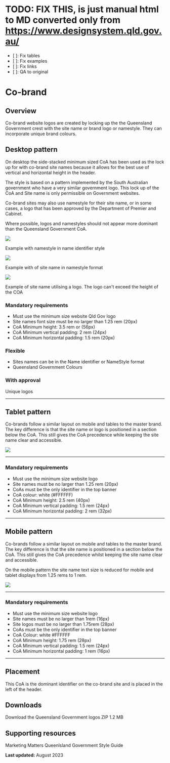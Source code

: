 

<Meta title="0.2. Brands/3. Co-brand" />

# TODO: FIX THIS, is just manual html to MD converted only from https://www.designsystem.qld.gov.au/
* [ ]: Fix tables
* [ ]: Fix examples
* [ ]: Fix links
* [ ]: QA to original

Co-brand
========


Overview
--------

Co-brand website logos are created by locking up the the Queensland Government crest with the site name or brand logo or namestyle. They can incorporate unique brand colours.

Desktop pattern
---------------

On desktop the side-stacked minimum sized CoA has been used as the lock up for with co-brand site names because it allows for the best use of vertical and horizontal height in the header.

The style is based on a pattern implemented by the South Australian government who have a very similar government logo. This lock up of the CoA and Site name is only permissible on Government websites.

Co-brand sites may also use namestyle for their site name, or in some cases, a logo that has been approved by the Department of Premier and Cabinet.

Where possible, logos and namestyles should not appear more dominant than the Queensland Government CoA.

<img src={Desktop1}  />

Example with namestyle in name identifier style

<img src={Desktop2}  />

Example with of site name in namestyle format

<img src={Desktop3}  />

Example of site name utilising a logo. The logo can't exceed the height of the COA

### Mandatory requirements

*   Must use the minimum size website Qld Gov logo
*   Site names font size must be no larger than 1.25 rem (20px)
*   CoA Minimum height: 3.5 rem or (56px)
*   CoA Minimum vertical padding: 2 rem (24px)
*   CoA Minimum horizontal padding: 1.5 rem (20px)

### Flexible

*   Sites names can be in the Name identifier or NameStyle format
*   Queensland Government Colours

### With approval

Unique logos

* * *

Tablet pattern
--------------

Co-brands follow a similar layout on mobile and tables to the master brand. The key difference is that the site name or logo is positioned in a section below the CoA. This still gives the CoA precedence while keeping the site name clear and accessible.

<img src={Tablet}  />

* * *

### Mandatory requirements

*   Must use the minimum size website logo
*   Site names must be no larger than 1.25 rem (20px)
*   CoAs must be the only identifier in the top banner
*   CoA colour: white (#FFFFFF)
*   CoA Minimum height: 2.5 rem (40px)
*   CoA Minimum vertical padding: 1.5 rem (24px)
*   CoA Minimum horizontal padding: 2 rem (32px)

* * *

Mobile pattern
--------------

Co-brands follow a similar layout on mobile and tables to the master brand. The key difference is that the site name is positioned in a section below the CoA. This still gives the CoA precedence whilst keeping the site name clear and accessible.

On the mobile pattern the site name text size is reduced for mobile and tablet displays from 1.25 rems to 1 rem.

<img src={Mobile}  />

* * *

### Mandatory requirements

*   Must use the minimum size website logo
*   Site names must be no larger than 1rem (16px)
*   Site logos must be no larger than 1.75rem (28px)
*   CoAs must be the only identifier in the top banner
*   CoA Colour: white #FFFFFF
*   CoA Minimum height: 1.75 rem (28px)
*   CoA Minimum vertical padding: 1.5 rem (24px)
*   CoA Minimum horizontal padding: 1 rem (16px)

* * *

Placement
---------

This CoA is the dominant identifier on the co-brand site and is placed in the left of the header.

Downloads
---------

Download the Queensland Government logos
ZIP 1.2 MB

Supporting resources
--------------------

Marketing Matters
Queenlsland Government Style Guide

**Last updated:** August 2023
